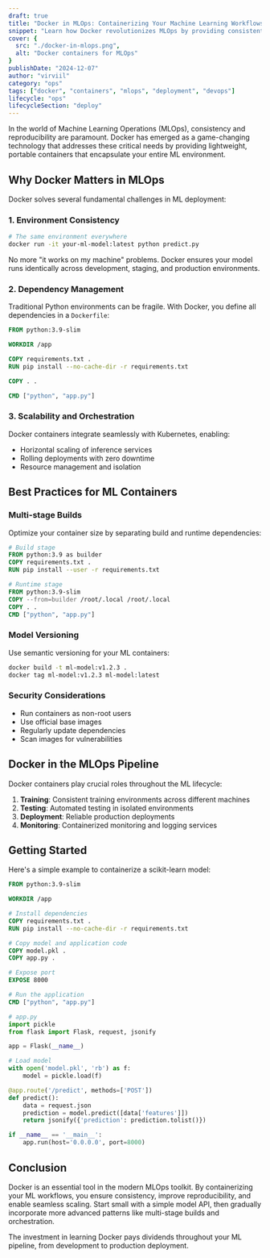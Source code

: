 ```yaml
---
draft: true
title: "Docker in MLOps: Containerizing Your Machine Learning Workflows"
snippet: "Learn how Docker revolutionizes MLOps by providing consistent environments, reproducible deployments, and seamless scaling for your machine learning applications."
cover: {
  src: "./docker-in-mlops.png",
  alt: "Docker containers for MLOps"
}
publishDate: "2024-12-07"
author: "virviil"
category: "ops"
tags: ["docker", "containers", "mlops", "deployment", "devops"]
lifecycle: "ops"
lifecycleSection: "deploy"
---
```


In the world of Machine Learning Operations (MLOps), consistency and reproducibility are paramount. Docker has emerged as a game-changing technology that addresses these critical needs by providing lightweight, portable containers that encapsulate your entire ML environment.

## Why Docker Matters in MLOps

Docker solves several fundamental challenges in ML deployment:

### 1. Environment Consistency
```bash
# The same environment everywhere
docker run -it your-ml-model:latest python predict.py
```

No more "it works on my machine" problems. Docker ensures your model runs identically across development, staging, and production environments.

### 2. Dependency Management
Traditional Python environments can be fragile. With Docker, you define all dependencies in a `Dockerfile`:

```dockerfile
FROM python:3.9-slim

WORKDIR /app

COPY requirements.txt .
RUN pip install --no-cache-dir -r requirements.txt

COPY . .

CMD ["python", "app.py"]
```

### 3. Scalability and Orchestration
Docker containers integrate seamlessly with Kubernetes, enabling:
- Horizontal scaling of inference services
- Rolling deployments with zero downtime
- Resource management and isolation

## Best Practices for ML Containers

### Multi-stage Builds
Optimize your container size by separating build and runtime dependencies:

```dockerfile
# Build stage
FROM python:3.9 as builder
COPY requirements.txt .
RUN pip install --user -r requirements.txt

# Runtime stage
FROM python:3.9-slim
COPY --from=builder /root/.local /root/.local
COPY . .
CMD ["python", "app.py"]
```

### Model Versioning
Use semantic versioning for your ML containers:

```bash
docker build -t ml-model:v1.2.3 .
docker tag ml-model:v1.2.3 ml-model:latest
```

### Security Considerations
- Run containers as non-root users
- Use official base images
- Regularly update dependencies
- Scan images for vulnerabilities

## Docker in the MLOps Pipeline

Docker containers play crucial roles throughout the ML lifecycle:

1. **Training**: Consistent training environments across different machines
2. **Testing**: Automated testing in isolated environments
3. **Deployment**: Reliable production deployments
4. **Monitoring**: Containerized monitoring and logging services

## Getting Started

Here's a simple example to containerize a scikit-learn model:

```dockerfile
FROM python:3.9-slim

WORKDIR /app

# Install dependencies
COPY requirements.txt .
RUN pip install --no-cache-dir -r requirements.txt

# Copy model and application code
COPY model.pkl .
COPY app.py .

# Expose port
EXPOSE 8000

# Run the application
CMD ["python", "app.py"]
```

```python
# app.py
import pickle
from flask import Flask, request, jsonify

app = Flask(__name__)

# Load model
with open('model.pkl', 'rb') as f:
    model = pickle.load(f)

@app.route('/predict', methods=['POST'])
def predict():
    data = request.json
    prediction = model.predict([data['features']])
    return jsonify({'prediction': prediction.tolist()})

if __name__ == '__main__':
    app.run(host='0.0.0.0', port=8000)
```

## Conclusion

Docker is an essential tool in the modern MLOps toolkit. By containerizing your ML workflows, you ensure consistency, improve reproducibility, and enable seamless scaling. Start small with a simple model API, then gradually incorporate more advanced patterns like multi-stage builds and orchestration.

The investment in learning Docker pays dividends throughout your ML pipeline, from development to production deployment.
